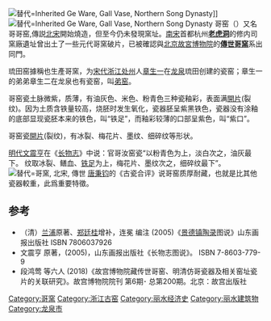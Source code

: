 [[File:哥窯,_北宋,_傳世哥窯,_Inherited_Ge_Ware,_Gall_Vase,_Northern_Song_Dynasty,_膽瓶,_File_020.jpg|替代=Inherited Ge Ware, Gall Vase, Northern Song Dynasty]]]]
[[File:哥窯,_北宋,_傳世哥窯,_Inherited_Ge_Ware,_Gall_Vase,_Northern_Song_Dynasty,_膽瓶,_File_010.jpg|替代=Inherited Ge Ware, Gall Vase, Northern Song Dynasty]]
哥窑（{{lang-en|Ge ware}}）又名哥哥窑,傳説[[北宋|北宋]]開始燒造，但至今仍未發現窯址。[[南宋|南宋]]首都杭州'''[[老虎洞窑址|老虎洞]]'''的修内司窯廠遺址曾出土了一些元代哥窯破片，已被確認與[[北京故宮博物院|北京故宮博物院]]的'''[[哥窑#/media/File:哥窯,_北宋,_傳世哥窯,_Inherited_Ge_Ware,_Gall_Vase,_Northern_Song_Dynasty,_膽瓶,_File_020.jpg|傳世哥窯]]'''系出同門。

琉田窑據稱也生產哥窯，为[[宋代|宋代]][[浙江|浙江]][[处州|处州]]人[[章生一|章生一]]在[[龙泉|龙泉]]琉田创建的瓷窑；章生一的弟弟章生二在龙泉也有瓷窑，叫[[弟窑|弟窑]]。

哥窑瓷土脉微紫，质薄，有油灰色、米色、粉青色三种瓷釉彩，表面满[[開片|開片]](裂纹)。因为土质含铁量较高，烧胚时发生氧化，瓷器胚呈紫黑铁色，瓷器没有涂釉的底部显现瓷胚本来的铁色，叫“铁足”，而釉彩较薄的口部呈紫色，叫“紫口”。

哥窑瓷[[開片|開片]](裂纹)，有冰裂、梅花片、墨纹、细碎纹等形状。

[[明代|明代]][[文震亨|文震亨]]在《[[长物志|长物志]]》中说：官哥汝窑瓷“以粉青色为上，淡白次之，油灰最下。 纹取冰裂、鳝血、[[c:File:北宋,_傳世哥窯,_龍柄香爐,_Ge_Kiln_Ware,_dragon_handle_censer,_Northern_Song_Dynasty,_677020291_kk_jj_16.jpg|铁足]]为上，梅花片、墨纹次之，细碎纹最下”。
[[File:北宋,_傳世哥窯,_龍柄香爐,_Ge_Kiln_Ware,_dragon_handle_censer,_Northern_Song_Dynasty,_677020291_kk_jj_19.jpg|替代=哥窯, 北宋, 傳世]]
[[唐秉钧|唐秉钧]]的《古瓷合评》说哥窑质厚耐藏，也就是比其他瓷器較重，此爲重要特徵。

==参考==
*（清）[[兰浦|兰浦]]原著、[[郑廷桂|郑廷桂]]增补，连冕 编注 (2005)《[[景德镇陶录|景德镇陶录]]图说》山东画报出版社 ISBN 7806037926
*文震亨 原著，(2005)，山东画报出版社《长物志图说》。 ISBN 7-8603-779-9
*段鸿莺 等六人 (2018)《故宫博物院藏传世哥窑、明清仿哥瓷器及相关窑址瓷片的关联研究》。故宫博物院院刊 第6期･ 总第200期。北京：故宫出版社
{{五大名窯}}
{{中国古代瓷窑}}
[[Category:哥窯|Category:哥窯]]
[[Category:浙江古窑|Category:浙江古窑]]
[[Category:丽水经济史|Category:丽水经济史]]
[[Category:丽水建筑物|Category:丽水建筑物]]
[[Category:龙泉市|Category:龙泉市]]